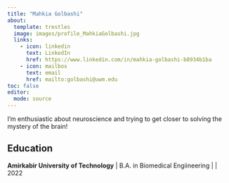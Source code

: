 ```yaml
---
title: "Mahkia Golbashi"
about:
  template: trestles
  image: images/profile_MahkiaGolbashi.jpg
  links:
    - icon: linkedin
      text: LinkedIn
      href: https://www.linkedin.com/in/mahkia-golbashi-b8934b1ba
    - icon: mailbox
      text: email
      href: mailto:golbashi@uwm.edu
toc: false
editor: 
  mode: source
---
```


I'm enthusiastic about neuroscience and trying to get closer to solving the mystery of the brain!

## Education

__Amirkabir University of Technology__ | B.A. in Biomedical Engiineering | | 2022
